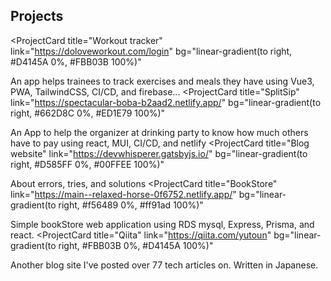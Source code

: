 ## Projects

<ProjectCard
  title="Workout tracker"
  link="https://doloveworkout.com/login"
  bg="linear-gradient(to right, #D4145A 0%, #FBB03B 100%)"
>
  An app helps trainees to track exercises and meals they have using Vue3, PWA,
  TailwindCSS, CI/CD, and firebase...
</ProjectCard>
<ProjectCard
  title="SplitSip"
  link="https://spectacular-boba-b2aad2.netlify.app/"
  bg="linear-gradient(to right, #662D8C 0%, #ED1E79 100%)"
>
  An App to help the organizer at drinking party to know how much others have to
  pay using react, MUI, CI/CD, and netlify
</ProjectCard>
<ProjectCard
  title="Blog website"
  link="https://devwhisperer.gatsbyjs.io/"
  bg="linear-gradient(to right, #D585FF 0%, #00FFEE 100%)"
>
  About errors, tries, and solutions
</ProjectCard>
<ProjectCard
  title="BookStore"
  link="https://main--relaxed-horse-0f6752.netlify.app/"
  bg="linear-gradient(to right, #f56489 0%, #ff91ad 100%)"
>
  Simple bookStore web application using RDS mysql, Express, Prisma, and react.
</ProjectCard>
<ProjectCard
  title="Qiita"
  link="https://qiita.com/yutoun"
  bg="linear-gradient(to right, #FBB03B 0%, #D4145A 100%)"
>
  Another blog site I've posted over 77 tech articles on. Written in Japanese.
</ProjectCard>
